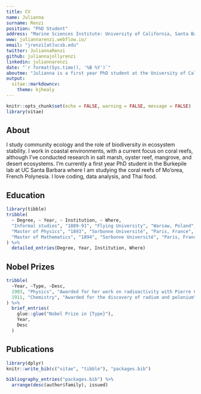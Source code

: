 ```yaml
---
title: CV
name: Julianna
surname: Renzi
position: "PhD Student"
address: "Marine Sciences Institute: University of California, Santa Barbara"
www: juliannarenzi.webflow.io/
email: "jrenzi[at]ucsb.edu"
twitter: JuliannaRenzi
github: juliannajollyrenzi
linkedin: juliannarenzi
date: "`r format(Sys.time(), '%B %Y')`"
aboutme: "Julianna is a first year PhD student at the University of California, Santa Barbara."
output: 
  vitae::markdowncv:
    theme: kjhealy
---
```


```r
knitr::opts_chunk$set(echo = FALSE, warning = FALSE, message = FALSE)
library(vitae)
```

## About

I study community ecology and the role of biodiversity in ecosystem stability. I work in coastal environments, with a current focus on coral reefs, although I've conducted research in salt marsh, oyster reef, mangrove, and desert ecosystems. I'm currently a first year PhD student in the Burkepile lab at UC Santa Barbara where I am studying the coral reefs of Mo'orea, French Polynesia. I love coding, data analysis, and Thai food. 

## Education

```r
library(tibble)
tribble(
  ~ Degree, ~ Year, ~ Institution, ~ Where,
  "Informal studies", "1889-91", "Flying University", "Warsaw, Poland",
  "Master of Physics", "1893", "Sorbonne Université", "Paris, France",
  "Master of Mathematics", "1894", "Sorbonne Université", "Paris, France"
) %>% 
  detailed_entries(Degree, Year, Institution, Where)
```

## Nobel Prizes

```r
tribble(
  ~Year, ~Type, ~Desc,
  1903, "Physics", "Awarded for her work on radioactivity with Pierre Curie and Henri Becquerel",
  1911, "Chemistry", "Awarded for the discovery of radium and polonium"
) %>% 
  brief_entries(
    glue::glue("Nobel Prize in {Type}"),
    Year, 
    Desc
  )
```

## Publications

```r
library(dplyr)
knitr::write_bib(c("vitae", "tibble"), "packages.bib")

bibliography_entries("packages.bib") %>%
  arrange(desc(author$family), issued)
```

